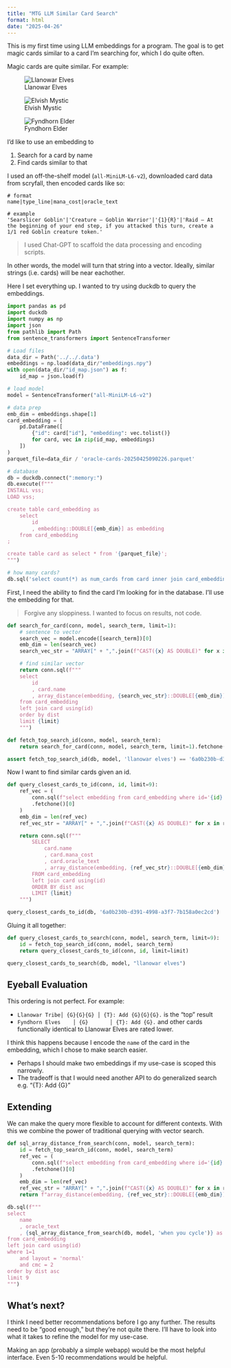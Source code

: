 ```yaml
---
title: "MTG LLM Similar Card Search"
format: html
date: "2025-04-26"
---
```


This is my first time using LLM embeddings for a program. The goal is to get magic cards similar to a card I'm searching for, which I do quite often.

Magic cards are quite similar. For example:

::: {layout-ncol=3}
![Llanowar Elves](https://cards.scryfall.io/large/front/6/a/6a0b230b-d391-4998-a3f7-7b158a0ec2cd.jpg?1731652605)

![Elvish Mystic](https://cards.scryfall.io/large/front/7/5/75918859-c93f-41b4-9ad0-a4a96c389f0d.jpg?1689998466)

![Fyndhorn Elder](https://cards.scryfall.io/large/front/8/1/81c125cd-ea49-4511-a78c-42c1f7ce802d.jpg?1562921174)
:::

I'd like to use an embedding to 

1. Search for a card by name
2. Find cards similar to that

I used an off-the-shelf model (`all-MiniLM-L6-v2`), downloaded card data from scryfall, then encoded cards like so:

```
# format
name|type_line|mana_cost|oracle_text

# example
'Searslicer Goblin'|'Creature — Goblin Warrior'|'{1}{R}'|'Raid — At the beginning of your end step, if you attacked this turn, create a 1/1 red Goblin creature token.'
```

> I used Chat-GPT to scaffold the data processing and encoding scripts.  

In other words, the model will turn that string into a vector. Ideally, similar strings (i.e. cards) will be near eachother.

Here I set everything up. I wanted to try using duckdb to query the embeddings.

```python
import pandas as pd
import duckdb
import numpy as np
import json
from pathlib import Path
from sentence_transformers import SentenceTransformer

# Load files
data_dir = Path('../../.data')
embeddings = np.load(data_dir/"embeddings.npy")
with open(data_dir/"id_map.json") as f:
    id_map = json.load(f)

# load model
model = SentenceTransformer("all-MiniLM-L6-v2")

# data prep
emb_dim = embeddings.shape[1]
card_embedding = (
    pd.DataFrame([
        {"id": card["id"], "embedding": vec.tolist()}
        for card, vec in zip(id_map, embeddings)
    ])
)
parquet_file=data_dir / 'oracle-cards-20250425090226.parquet'

# database
db = duckdb.connect(":memory:")
db.execute(f""" 
INSTALL vss;
LOAD vss;

create table card_embedding as 
    select 
        id
        , embedding::DOUBLE[{emb_dim}] as embedding 
    from card_embedding
;

create table card as select * from '{parquet_file}';
""")

# how many cards?
db.sql('select count(*) as num_cards from card inner join card_embedding using(id)')
```

First, I need the ability to find the card I'm looking for in the database. I'll use the embedding for that.

> Forgive any sloppiness. I wanted to focus on results, not code.

```python
def search_for_card(conn, model, search_term, limit=1):
    # sentence to vector
    search_vec = model.encode([search_term])[0]
    emb_dim = len(search_vec)
    search_vec_str = "ARRAY[" + ",".join(f"CAST({x} AS DOUBLE)" for x in search_vec) + "]"

    # find similar vector
    return conn.sql(f"""
    select 
        id             
        , card.name
        , array_distance(embedding, {search_vec_str}::DOUBLE[{emb_dim}]) AS dist
    from card_embedding 
    left join card using(id)
    order by dist
    limit {limit}
    """)

def fetch_top_search_id(conn, model, search_term):
    return search_for_card(conn, model, search_term, limit=1).fetchone()[0]

assert fetch_top_search_id(db, model, 'llanowar elves') == '6a0b230b-d391-4998-a3f7-7b158a0ec2cd'
```

Now I want to find similar cards given an id.

```python
def query_closest_cards_to_id(conn, id, limit=9):
    ref_vec = (
        conn.sql(f"select embedding from card_embedding where id='{id}'")
        .fetchone()[0]
    )
    emb_dim = len(ref_vec)
    ref_vec_str = "ARRAY[" + ",".join(f"CAST({x} AS DOUBLE)" for x in ref_vec) + "]"

    return conn.sql(f"""
        SELECT 
            card.name
            , card.mana_cost
            , card.oracle_text
            , array_distance(embedding, {ref_vec_str}::DOUBLE[{emb_dim}]) AS dist
        FROM card_embedding
        left join card using(id)
        ORDER BY dist asc
        LIMIT {limit}
    """)

query_closest_cards_to_id(db, '6a0b230b-d391-4998-a3f7-7b158a0ec2cd')
```

Gluing it all together:

```python
def query_closest_cards_to_search(conn, model, search_term, limit=9):
    id = fetch_top_search_id(conn, model, search_term)
    return query_closest_cards_to_id(conn, id, limit=limit)

query_closest_cards_to_search(db, model, "llanowar elves")
```

## Eyeball Evaluation

This ordering is not perfect. For example:

- `Llanowar Tribe│ {G}{G}{G} │ {T}: Add {G}{G}{G}.` is the "top" result
- `Fyndhorn Elves    │ {G}       │ {T}: Add {G}.` and other cards functionally identical to Llanowar Elves are rated lower.

I think this happens because I encode the `name` of the card in the embedding, which I chose to make search easier. 

- Perhaps I should make two embeddings if my use-case is scoped this narrowly.
- The tradeoff is that I would need another API to do generalized search e.g. "{T}: Add {G}"

## Extending

We can make the query more flexible to account for different contexts. With this we combine the power of traditional querying with vector search.

```python
def sql_array_distance_from_search(conn, model, search_term):
    id = fetch_top_search_id(conn, model, search_term)
    ref_vec = (
        conn.sql(f"select embedding from card_embedding where id='{id}'")
        .fetchone()[0]
    )
    emb_dim = len(ref_vec)
    ref_vec_str = "ARRAY[" + ",".join(f"CAST({x} AS DOUBLE)" for x in ref_vec) + "]"
    return f"array_distance(embedding, {ref_vec_str}::DOUBLE[{emb_dim}])"

db.sql(f""" 
select 
    name
    , oracle_text
    , {sql_array_distance_from_search(db, model, 'when you cycle')} as dist
from card_embedding
left join card using(id)
where 1=1
    and layout = 'normal'
    and cmc = 2
order by dist asc
limit 9
""")
```

## What's next?

I think I need better recommendations before I go any further. The results need to be "good enough," but they're not quite there. I'll have to look into what it takes to refine the model for my use-case.

Making an app (probably a simple webapp) would be the most helpful interface. Even 5-10 recommendations would be helpful.
